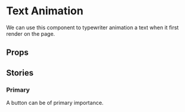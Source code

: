 
<Meta of={TextAnimationStories} />

# Text Animation

We can use this component to typewriter animation a text when it first render on the page. 

<Primary />

## Props

<Controls />

## Stories

### Primary

A button can be of primary importance.

<Story of={TextAnimationStories.Primary} />

